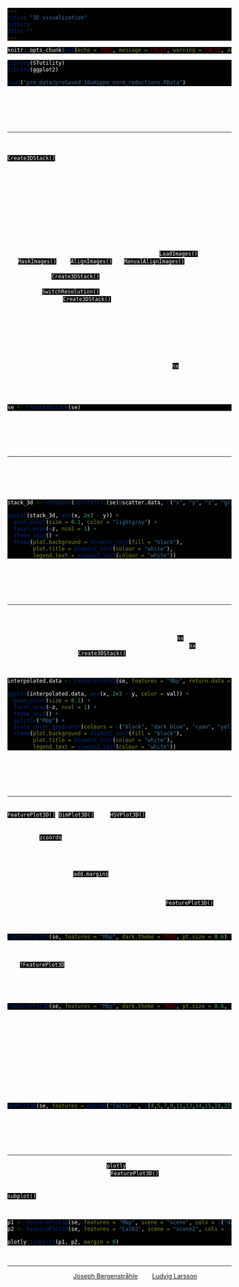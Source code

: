 ```yaml
---
title: "3D visualization"
author:
date: ''
---
```


<style type="text/css">
div.main-container {
  background-color: #000000 !important;
  max-width: 1400px;
  margin-left: auto;
  margin-right: auto;
}
</style>
<style>
#TOC {
  background: url("https://www.spatialresearch.org/wp-content/uploads/2019/09/str-logo-spatial_research_3@2x.png");
  background-size: contain;
  padding-top: 100px !important;
  background-repeat: no-repeat;
  op: 5%;
  opacity: 0.8;
  width: 500px;
  color: white;
  border-color: #000000 !important;
}
</style>

<style> code, pre{
  background-color: #000000 !important;
  color: white !important;
}
</style>
<style> 
body {
  color: white
}
</style>
<style>
.list-group-item.active, .list-group-item.active:focus, .list-group-item.active:hover {
    background-color: #375a7f;
}
</style>



```r
knitr::opts_chunk$set(echo = TRUE, message = FALSE, warning = FALSE, autodep = TRUE)
```

```r
library(STutility)
library(ggplot2)

load("pre_data/preSaved_10xHippo_norm_reductions.RData")

```
<br>

## Creating 3D stack of points
***

STutility currently allows for visualization of features in 3D using a point cloud created from the nuclei detected in aligned HE images using the `Create3DStack()` function. The cell nuclei coordinates are extracted based on color intensity as nuclei are typically darker in color than the surrounding tissue. This is not an exact cell segmentation but it will typically capture the density of nuclei well enough to define various morphological structures. 

Once the nuclei coordinates have been extracted from each aligned section, a z value will be assigned to each section to create a 3D stack. Feature values can be interpolated across the points in the stack and then visualized in 3D by mapping the values to a colorscale. Below are a couple of criteria that has to be fulfilled for the method to work:

  1. The sections have to come from the same tissue type with similar morphology for each section
  2. HE image has to be aligned, i.e. you have to run `LoadImages()`, `MaskImages()` and `AlignImages()` (or `ManualAlignImages()`) first
  3. The images have to be loaded in higher resolution than the default 400 pixels. The `Create3DStack()` will automatically reload the images in higher resolution if the image widths are lower than 400 pixels or you can run `SwitchResolution()` to reload the images in higher resolution before running `Create3DStack()`
  4. The cell segmentation is based on color intensity and might therefore fail if artifacts are present in the HE images. This could for example be classifications, hair, folds, bubbles or dust. Uneven section thickness and staining can also affect the segmentation performance.
  5. It is assumed that the tissue sections have been stained with Hematoxylin and Eosin

Once the stack has been created, a 2D grid will be created that covers the aligned tissue sections with its width determined by the `nx` parameter. This grid will later be used to interpolate feature values over, so that we can assign a value to each point in the point cloud.

<br>
```r

se <- Create3DStack(se)

``` 
<br>

## Point patterns
***

We can plot the stacked coordinates in 2D to see what the point patterns look like. From the plot below you can see that a higher density of points is picked up in areas width darker color, which is typically the case for the tissue edges. 
<br>
```r

stack_3d <- setNames(GetStaffli(se)@scatter.data, c("x", "y", "z", "grid.cell"))

ggplot(stack_3d, aes(x, 2e3 - y)) +
  geom_point(size = 0.1, color = "lightgray") +
  facet_wrap(~z, ncol = 1) +
  theme_void() +
  theme(plot.background = element_rect(fill = "black"), 
        plot.title = element_text(colour = "white"), 
        legend.text = element_text(colour = "white"))

```
<br>

## Data interpolation
***

The next step to visualize features is to interpolate values across the point patterns. Since each point is assigned to a grid cell, we can interpolate values across the grid and assign an interpolated values back to the points. Remember that the width of the grid is determined by the `nx` parameter and you can increase the resolution of the interpolation by setting `nx` to a higher value when running the `Create3DStack()` function. Increasing the value of this parameter will improve the "smoothness" of the colormap but will slow down the computation significantly.
<br>
```r

interpolated.data <- FeaturePlot3D(se, features = "Mbp", return.data = TRUE)

ggplot(interpolated.data, aes(x, 2e3 - y, color = val)) +
  geom_point(size = 0.1) +
  facet_wrap(~z, ncol = 1) +
  theme_void() +
  ggtitle("Mbp") +
  scale_color_gradientn(colours = c("black", "dark blue", "cyan", "yellow", "red", "dark red")) +
  theme(plot.background = element_rect(fill = "black"), 
        plot.title = element_text(colour = "white"), 
        legend.text = element_text(colour = "white"))

```
<br> 

## 3D plot
***

To generate 3D plots you can use the visualization functions `FeaturePlot3D()`, `DimPlot3D()`, and `HSVPlot3D()`. Each section will by default be assigned a z coordinate ranging from 1 to N where N is the number of samples. If you wish to change these z coordinates you can use the parameter `zcoords` to map each section to a new value (note that you need to provide as many z coordinates as the number of samples in your Seurat object). 

If you wish to force the sections closer to each other you can add margins to the z axis using the `add.margins` parameter. This will essentially add empty space below and above the 3D stack and therefore push the sections closer.

Now we are ready to plot features in 3D. We'll run the `FeaturePlot3D()` function as above but with return.data = FALSE.

<br>

```r

FeaturePlot3D(se, features = "Mbp", dark.theme = TRUE, pt.size = 0.6)

```
<br>

see `?FeaturePlot3D` for more plotting alternatives, e.g. the z-distance can be changed to more truthfully represent the actual distance between the sections:

<br>
```r

FeaturePlot3D(se, features = "Mbp", dark.theme = TRUE, pt.size = 0.6, add.margins = 2)

```
<br>

Various other features and analysis results can be visualized, e.g. if we previously had performed a factor analysis on the samples, we can for example show theses factors simultaneously using the HSV color coding scheme. Just keep in mind that the factors needs to be non-overlapping. The HSV color scheme can be useful to show mulltiple features simultaneously, but it's recommended to also explore the features one by one.

<br>
```r

HSVPlot3D(se, features = paste0("factor_", c(4,5,7,9,11,13,14,15,18,22,24,25,29,30,31,33,36)), pt.size = 1, dark.theme = T, add.margins = 1)


```

<br>

## Multiple 3D plots
***

The 3D plots are drawn using the `plotly` R package and you can specify a layout attribute called scene to the `FeaturePlot3D()` to enable the visualization of multiple 3D plots at the same time. Below we plot the features "Mbp" and "Calb2" in two different scenes and we can then use `subplot()` to visualize them side by side.

<br>

```r

p1 <- FeaturePlot3D(se, features = "Mbp", scene = "scene", cols = c("dark blue", "navyblue", "cyan", "white"), dark.theme = TRUE, add.margins = 1)
p2 <- FeaturePlot3D(se, features = "Calb2", scene = "scene2", cols = c("dark blue", "navyblue", "cyan", "white"), dark.theme = TRUE, add.margins = 1)

plotly::subplot(p1, p2, margin = 0)

```


&nbsp;
<hr />
<p style="text-align: center;">A work by <a href="j.bergenstrahle@scilifelab.se">Joseph Bergenstråhle</a> and <a href="ludvig.larsson@scilifelab.se">Ludvig Larsson</a></p>

<!-- Add icon library -->
<link rel="stylesheet" href="https://cdnjs.cloudflare.com/ajax/libs/font-awesome/4.7.0/css/font-awesome.min.css">

<!-- Add font awesome icons -->
<p style="text-align: center;">
    <a href="https://www.spatialresearch.org" class="fa fa-beer"></a>
</p>

&nbsp;

